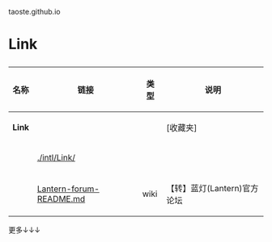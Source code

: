taoste.github.io

<h1>Link</h1>

{|
! 名称 !! 链接 !! 类型 !! 说明
|-
| '''Link''' ||  &nbsp; ||  &nbsp;  || [收藏夹]
|-
|  &nbsp; || [https://github.com/taoste/taoste.github.io/tree/master/intl/Link ./intl/Link/] ||  &nbsp;  ||  &nbsp;
|-
|  &nbsp; || [https://github.com/taoste/taoste.github.io/blob/master/intl/Link/Lantern-forum-README.md Lantern-forum-README.md] || wiki || 
【转】蓝灯(Lantern)官方论坛
|}
更多↓↓↓
